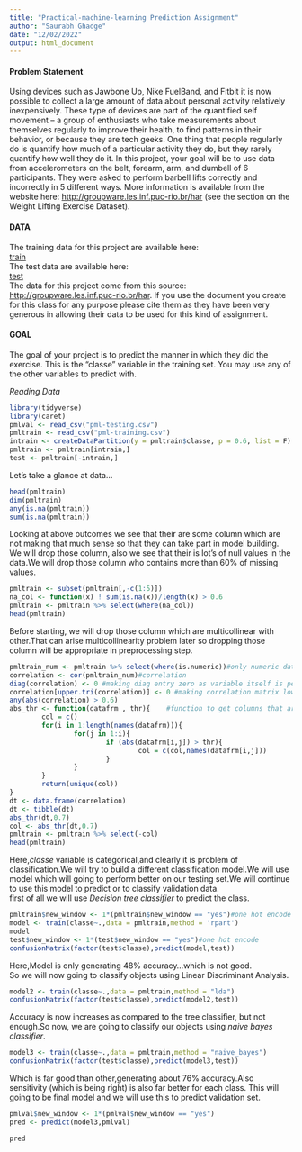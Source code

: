 ---
title: "Practical-machine-learning Prediction Assignment"
author: "Saurabh Ghadge"
date: "12/02/2022"
output: html_document
---

#### Problem Statement  
Using devices such as Jawbone Up, Nike FuelBand, and Fitbit it is now possible to collect a large amount of data about personal activity relatively inexpensively. These type of devices are part of the quantified self movement – a group of enthusiasts who take measurements about themselves regularly to improve their health, to find patterns in their behavior, or because they are tech geeks. One thing that people regularly do is quantify how much of a particular activity they do, but they rarely quantify how well they do it. In this project, your goal will be to use data from accelerometers on the belt, forearm, arm, and dumbell of 6 participants. They were asked to perform barbell lifts correctly and incorrectly in 5 different ways. More information is available from the website here: [http://groupware.les.inf.puc-rio.br/har](http://groupware.les.inf.puc-rio.br/har) (see the section on the Weight Lifting Exercise Dataset).  

#### DATA  
The training data for this project are available here:  
[train](The training data for this project are available here: )  
The test data are available here:  
[test](https://d396qusza40orc.cloudfront.net/predmachlearn/pml-testing.csv)  
The data for this project come from this source: [http://groupware.les.inf.puc-rio.br/har](http://groupware.les.inf.puc-rio.br/har). If you use the document you create for this class for any purpose please cite them as they have been very generous in allowing their data to be used for this kind of assignment.  

#### GOAL  
The goal of your project is to predict the manner in which they did the exercise. This is the "classe" variable in the training set. You may use any of the other variables to predict with. 
  
*Reading Data*  
```{r,cache=TRUE}
library(tidyverse)
library(caret)
pmlval <- read_csv("pml-testing.csv")
pmltrain <- read_csv("pml-training.csv")
intrain <- createDataPartition(y = pmltrain$classe, p = 0.6, list = F)
pmltrain <- pmltrain[intrain,]
test <- pmltrain[-intrain,]
```
  
Let's take a glance at data...  
```{r,cache = TRUE}
head(pmltrain)
dim(pmltrain)
any(is.na(pmltrain))
sum(is.na(pmltrain))
```
  
  Looking at above outcomes we see that their are some column which are not making that much sense so that they can take part in model building. We will drop those column, also we see that their is lot's of null values in the data.We will drop those column who contains more than 60% of missing values.  
```{r,cache=TRUE}
pmltrain <- subset(pmltrain[,-c(1:5)])
na_col <- function(x) ! sum(is.na(x))/length(x) > 0.6
pmltrain <- pmltrain %>% select(where(na_col))
head(pmltrain)
```

  Before starting, we will drop those column which are multicollinear with other.That can arise multicollinearity problem later so dropping those column will be appropriate in preprocessing step.
```{r,cache=TRUE}
pmltrain_num <- pmltrain %>% select(where(is.numeric))#only numeric data
correlation <- cor(pmltrain_num)#correlation
diag(correlation) <- 0 #making diag entry zero as variable itself is perfectly correlated
correlation[upper.tri(correlation)] <- 0 #making correlation matrix lower triangular
any(abs(correlation) > 0.6)
abs_thr <- function(datafrm , thr){    #function to get columns that are multicollinear
        col = c()
        for(i in 1:length(names(datafrm))){
                for(j in 1:i){
                        if (abs(datafrm[i,j]) > thr){
                                col = c(col,names(datafrm[i,j]))
                        }
                }
        }
        return(unique(col))
}
dt <- data.frame(correlation)
dt <- tibble(dt)
abs_thr(dt,0.7)
col <- abs_thr(dt,0.7)
pmltrain <- pmltrain %>% select(-col) 
head(pmltrain)
```
  
  
  Here,*classe* variable is categorical,and clearly it is problem of classification.We will try to build a different classification model.We will use model which will going to perform better on our testing set.We will continue to use this model to predict or to classify validation data.  
  first of all we will use *Decision tree classifier* to predict the class.  
  
  
```{r,cache=TRUE}
pmltrain$new_window <- 1*(pmltrain$new_window == "yes")#one hot encode
model <- train(classe~.,data = pmltrain,method = 'rpart')
model
test$new_window <- 1*(test$new_window == "yes")#one hot encode
confusionMatrix(factor(test$classe),predict(model,test))
```
  
  Here,Model is only generating 48% accuracy...which is not good.  
  So we will now going to classify objects using Linear Discriminant Analysis.  
```{r,cache = TRUE}
model2 <- train(classe~.,data = pmltrain,method = "lda")
confusionMatrix(factor(test$classe),predict(model2,test))
```

  
  Accuracy is now increases as compared to the tree classifier, but not enough.So now, we are going to classify our objects using *naive bayes classifier*.  
  
```{r,cache=TRUE}
model3 <- train(classe~.,data = pmltrain,method = "naive_bayes")
confusionMatrix(factor(test$classe),predict(model3,test))
```

  Which is far good than other,generating about 76% accuracy.Also sensitivity (which is being right) is also far better for each class. This will going to be final model and we will use this to predict validation set.
  
```{r,cache=TRUE}
pmlval$new_window <- 1*(pmlval$new_window == "yes")
pred <- predict(model3,pmlval)
```  
```{r,cache=TRUE}
pred
```




